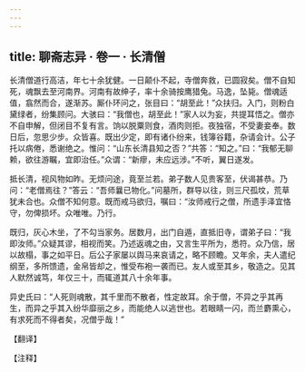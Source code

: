 ```yaml
---
---
---
```

title: 聊斋志异 · 卷一 · 长清僧
---

长清僧道行高洁，年七十余犹健。一日颠仆不起，寺僧奔救，已圆寂矣。僧不自知死，魂飘去至河南界。河南有故绅子，率十余骑按鹰猎兔。马逸，坠毙。僧魂适值，翕然而合，遂渐苏。厮仆环问之，张目曰：“胡至此！”众扶归。入门，则粉白黛绿者，纷集顾问。大骇曰：“我僧也，胡至此！”家人以为妄，共提耳悟之。僧亦不自申解，但闭目不复有言。饷以脱粟则食，酒肉则拒。夜独宿，不受妻妾奉。数日后，忽思少步。众皆喜。既出少定，即有诸仆纷来，钱簿谷籍，杂请会计。公子托以病倦，悉谢绝之。惟问：“山东长清县知之否？”共答：“知之。”曰：“我郁无聊赖，欲往游瞩，宜即治任。”众谓：“新瘳，未应远涉。”不听，翼日遂发。

抵长清，视风物如昨。无烦问途，竟至兰若。弟子数人见贵客至，伏谒甚恭。乃问：“老僧焉往？”答云：“吾师曩已物化。”问墓所，群导以往，则三尺孤坟，荒草犹未合也。众僧不知何意。既而戒马欲归，嘱曰：“汝师戒行之僧，所遗手泽宜恪守，勿俾损坏。众唯唯。乃行。

既归，灰心木坐，了不勾当家务。居数月，出门自遁，直抵旧寺，谓弟子曰：“我即汝师。”众疑其谬，相视而笑。乃述返魂之由，又言生平所为，悉符。众乃信，居以故榻，事之如平日。后公子家屡以舆马来哀请之，略不顾瞻。又年余，夫人遣纪纲至，多所馈遗，金帛皆却之，惟受布袍一袭而已。友人或至其乡，敬造之。见其人默然诚笃，年仅三十，而辄道其八十余年事。

异史氏曰：“人死则魂散，其千里而不散者，性定故耳。余于僧，不异之乎其再生，而异之乎其入纷华靡丽之乡，而能绝人以逃世也。若眼睛一闪，而兰麝熏心，有求死而不得者矣，况僧乎哉！”

【翻译】

【注释】

